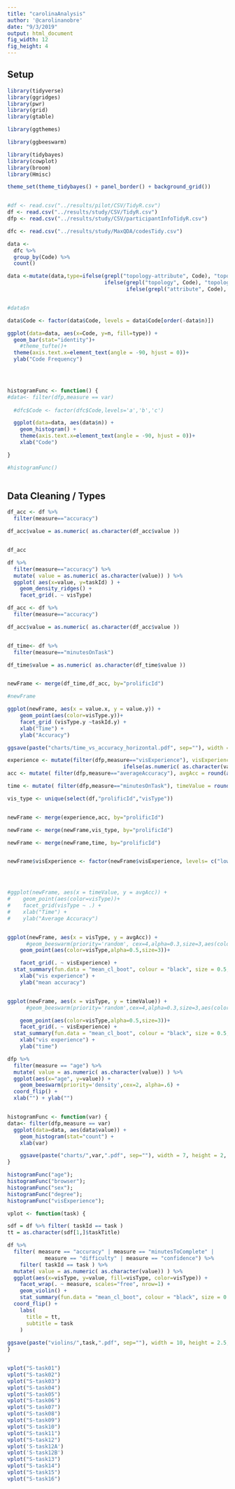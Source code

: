 ```yaml
---
title: "carolinaAnalysis"
author: '@carolinanobre'
date: "9/3/2019"
output: html_document
fig_width: 12 
fig_height: 4 
---
```


## Setup

```r
library(tidyverse)
library(ggridges)
library(pwr) 
library(grid)
library(gtable)

library(ggthemes)

library(ggbeeswarm)

library(tidybayes)
library(cowplot)
library(broom)
library(Hmisc)

theme_set(theme_tidybayes() + panel_border() + background_grid())


#df <- read.csv("../results/pilot/CSV/TidyR.csv")
df <- read.csv("../results/study/CSV/TidyR.csv")
dfp <- read.csv("../results/study/CSV/participantInfoTidyR.csv")

dfc <- read.csv("../results/study/MaxQDA/codesTidy.csv")
```



```r

data <- 
  dfc %>%
  group_by(Code) %>%
  count()

data <-mutate(data,type=ifelse(grepl("topology-attribute", Code), "topology-attribute",
                               ifelse(grepl("topology", Code), "topology",
                                      ifelse(grepl("attribute", Code), "attribute", "Other")))) 


#data$n

data$Code <- factor(data$Code, levels = data$Code[order(-data$n)])

ggplot(data=data, aes(x=Code, y=n, fill=type)) +
  geom_bar(stat="identity")+
    #theme_tufte()+
  theme(axis.text.x=element_text(angle = -90, hjust = 0))+
  ylab("Code Frequency")
  



histogramFunc <- function() {
#data<- filter(dfp,measure == var) 
  
  #dfc$Code <- factor(dfc$Code,levels='a','b','c')

  ggplot(data=data, aes(data$n)) + 
    geom_histogram() +
    theme(axis.text.x=element_text(angle = -90, hjust = 0))+
    xlab("Code") 

}

#histogramFunc()
    

```


## Data Cleaning / Types

```r

df_acc <- df %>% 
  filter(measure=="accuracy") 

df_acc$value = as.numeric( as.character(df_acc$value ))


df_acc
```

```r
df %>% 
  filter(measure=="accuracy") %>% 
  mutate( value = as.numeric( as.character(value)) ) %>% 
  ggplot( aes(x=value, y=taskId) ) +
    geom_density_ridges() +
    facet_grid(. ~ visType)

```

```r

df_acc <- df %>% 
  filter(measure=="accuracy") 

df_acc$value = as.numeric( as.character(df_acc$value ))


df_time<- df %>% 
  filter(measure=="minutesOnTask") 

df_time$value = as.numeric( as.character(df_time$value ))


newFrame <- merge(df_time,df_acc, by="prolificId")

#newFrame

ggplot(newFrame, aes(x = value.x, y = value.y)) +
    geom_point(aes(color=visType.y))+
    facet_grid (visType.y ~taskId.y) +
    xlab("Time") +
    ylab("Accuracy")

ggsave(paste("charts/time_vs_accuracy_horizontal.pdf", sep=""), width = 35, height =3, units = "in")

```


```r

experience <- mutate(filter(dfp,measure=="visExperience"), visExperience = ifelse(as.numeric( as.character(value)) <3, "low (1-2)",
                                     ifelse(as.numeric( as.character(value))<6, "medium (3-5)", "high (6-7)"))) 
acc <- mutate( filter(dfp,measure=="averageAccuracy"), avgAcc = round(as.numeric(as.character(value)),digits=2) ) 

time <- mutate( filter(dfp,measure=="minutesOnTask"), timeValue = round(as.numeric(as.character(value)),digits=2) ) 

vis_type <- unique(select(df,"prolificId","visType"))


newFrame <- merge(experience,acc, by="prolificId")

newFrame <- merge(newFrame,vis_type, by="prolificId")

newFrame <- merge(newFrame,time, by="prolificId")


newFrame$visExperience <- factor(newFrame$visExperience, levels= c("low (1-2)","medium (3-5)","high (6-7)"))




#ggplot(newFrame, aes(x = timeValue, y = avgAcc)) +
#    geom_point(aes(color=visType))+
#    facet_grid(visType ~ .) +
#    xlab("Time") +
#    ylab("Average Accuracy")


ggplot(newFrame, aes(x = visType, y = avgAcc)) +
      #geom_beeswarm(priority='random', cex=4,alpha=0.3,size=3,aes(color=visType)) +
    geom_point(aes(color=visType,alpha=0.5,size=3))+

    facet_grid(. ~ visExperience) +
  stat_summary(fun.data = "mean_cl_boot", colour = "black", size = 0.5, alpha=1) +
    xlab("vis experience") +
    ylab("mean accuracy")


ggplot(newFrame, aes(x = visType, y = timeValue)) +
      #geom_beeswarm(priority='random',cex=4,alpha=0.3,size=3,aes(color=visType)) +

    geom_point(aes(color=visType,alpha=0.5,size=3))+
    facet_grid(. ~ visExperience) +
  stat_summary(fun.data = "mean_cl_boot", colour = "black", size = 0.5, alpha=1) +
    xlab("vis experience") +
    ylab("time")

```


```r

dfp %>% 
  filter(measure == "age") %>% 
  mutate( value = as.numeric( as.character(value)) ) %>% 
  ggplot(aes(x="age", y=value)) +
    geom_beeswarm(priority='density',cex=2, alpha=.6) +
  coord_flip() +
  xlab("") + ylab("")


histogramFunc <- function(var) {
data<- filter(dfp,measure == var) 
  ggplot(data=data, aes(data$value)) + 
    geom_histogram(stat="count") +
    xlab(var) 

    ggsave(paste("charts/",var,".pdf", sep=""), width = 7, height = 2, units = "in")
}

histogramFunc("age");
histogramFunc("browser");
histogramFunc("sex");
histogramFunc("degree");
histogramFunc("visExperience");


```


```r


vplot <- function(task) {

sdf = df %>% filter( taskId == task )
tt = as.character(sdf[1,]$taskTitle)

df %>% 
  filter( measure == "accuracy" | measure == "minutesToComplete" | 
            measure == "difficulty" | measure == "confidence") %>% 
    filter( taskId == task ) %>% 
  mutate( value = as.numeric( as.character(value)) ) %>% 
  ggplot(aes(x=visType, y=value, fill=visType, color=visType)) +
    facet_wrap(. ~ measure, scales="free", nrow=1) +
    geom_violin() +
    stat_summary(fun.data = "mean_cl_boot", colour = "black", size = 0.5, alpha=1) +
  coord_flip() + 
    labs(
      title = tt,
      subtitle = task
    )
  
ggsave(paste("violins/",task,".pdf", sep=""), width = 10, height = 2.5, units = "in")
}


vplot("S-task01")
vplot("S-task02")
vplot("S-task03")
vplot("S-task04")
vplot("S-task05")
vplot("S-task06")
vplot("S-task07")
vplot("S-task08")
vplot("S-task09")
vplot("S-task10")
vplot("S-task11")
vplot("S-task12")
vplot('S-task12A')
vplot('S-task12B')
vplot("S-task13")
vplot("S-task14")
vplot("S-task15")
vplot("S-task16")

  
```